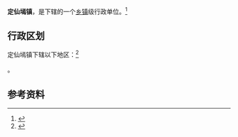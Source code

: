{{中国乡级行政区|61/08/26/103/000}}

'''定仙墕镇'''，是{{PRC admin/fullname|61/08/26/103/000|3}}下辖的一个[[乡镇|乡镇]]级行政单位。<ref>{{PRC admin/ref sgc|{{PRC admin/parent|61/08/26/103/000}}}}</ref>

== 行政区划 ==

定仙墕镇下辖以下地区：<ref>{{PRC admin/ref sgc|61/08/26/103/000}}</ref>

{{PRC admin/children|61/08/26/103/000}}。

== 参考资料 ==

{{reflist}}

{{行政区划小作品}}
{{PRC admin/navcat|61/08/26/103/000}}